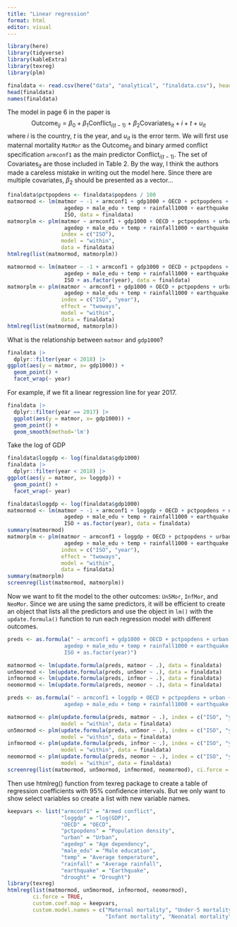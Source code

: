 ```yaml
---
title: "Linear regression"
format: html
editor: visual
---
```


```r
library(here)
library(tidyverse)
library(kableExtra)
library(texreg)
library(plm)
```


```r
finaldata <- read.csv(here("data", "analytical", "finaldata.csv"), header = TRUE)
head(finaldata)
names(finaldata)
```

The model in page 6 in the paper is
$$
\text{Outcome}_{ij} = \beta_{0} + \beta_{1}\text{Conflict}_{i(t-1)} + \beta_2\text{Covariates}_{it} + i + t + u_{it}
$$
where $i$ is the country, $t$ is the year, and $u_{it}$ is the error term. We will first use maternal mortality `MatMor` as the $\text{Outcome}_{ij}$ and binary armed conflict specification `armconf1` as the main predictor $\text{Conflict}_{i(t-1)}$. The set of $\text{Covariates}_{it}$ are those included in Table 2. By the way, I think the authors made a careless mistake in writing out the model here. Since there are multiple covariates, $\beta_2$ should be presented as a vector...

```r
finaldata$pctpopdens <- finaldata$popdens / 100
matmormod <- lm(matmor ~ -1 + armconf1 + gdp1000 + OECD + pctpopdens + urban + 
                  agedep + male_edu + temp + rainfall1000 + earthquake + drought + 
                  ISO, data = finaldata)
matmorplm <- plm(matmor ~ armconf1 + gdp1000 + OECD + pctpopdens + urban + 
                  agedep + male_edu + temp + rainfall1000 + earthquake + drought,
                 index = c("ISO"),
                 model = "within",
                 data = finaldata)
htmlreg(list(matmormod, matmorplm))
```




```r
matmormod <- lm(matmor ~ -1 + armconf1 + gdp1000 + OECD + pctpopdens + urban + 
                  agedep + male_edu + temp + rainfall1000 + earthquake + drought + 
                  ISO + as.factor(year), data = finaldata)
matmorplm <- plm(matmor ~ armconf1 + gdp1000 + OECD + pctpopdens + urban + 
                  agedep + male_edu + temp + rainfall1000 + earthquake + drought,
                 index = c("ISO", "year"),
                 effect = "twoways",
                 model = "within",
                 data = finaldata)
htmlreg(list(matmormod, matmorplm))
```

What is the relationship between `matmor` and `gdp1000`?

```r
finaldata |>
  dplyr::filter(year < 2018) |>
ggplot(aes(y = matmor, x= gdp1000)) + 
  geom_point() +
  facet_wrap(~ year)
```

For example, if we fit a linear regression line for year 2017.
```r
finaldata |>
  dplyr::filter(year == 2017) |>
  ggplot(aes(y = matmor, x= gdp1000)) + 
  geom_point() +
  geom_smooth(method='lm')
```

Take the log of GDP
```r
finaldata$loggdp <- log(finaldata$gdp1000)
finaldata |>
  dplyr::filter(year < 2018) |>
ggplot(aes(y = matmor, x= loggdp)) + 
  geom_point() +
  facet_wrap(~ year)
```




```r
finaldata$loggdp <- log(finaldata$gdp1000)
matmormod <- lm(matmor ~ -1 + armconf1 + loggdp + OECD + pctpopdens + urban + 
                  agedep + male_edu + temp + rainfall1000 + earthquake + drought + 
                  ISO + as.factor(year), data = finaldata)
summary(matmormod)
matmorplm <- plm(matmor ~ armconf1 + loggdp + OECD + pctpopdens + urban + 
                  agedep + male_edu + temp + rainfall1000 + earthquake + drought,
                 index = c("ISO", "year"),
                 effect = "twoways",
                 model = "within",
                 data = finaldata)
summary(matmorplm)
screenreg(list(matmormod, matmorplm))
```

Now we want to fit the model to the other outcomes: `Un5Mor`, `InfMor`, and `NeoMor`. Since we are using the same predictors, it will be efficient to create an object that lists all the predictors and use the object in `lm()` with the `update.formula()` function to run each regression model with different outcomes.


```r
preds <- as.formula(" ~ armconf1 + gdp1000 + OECD + pctpopdens + urban + 
                  agedep + male_edu + temp + rainfall1000 + earthquake + drought + 
                  ISO + as.factor(year)")

matmormod <- lm(update.formula(preds, matmor ~ .), data = finaldata)
un5mormod <- lm(update.formula(preds, un5mor ~ .), data = finaldata)
infmormod <- lm(update.formula(preds, infmor ~ .), data = finaldata)
neomormod <- lm(update.formula(preds, neomor ~ .), data = finaldata)
```


```r
preds <- as.formula(" ~ armconf1 + loggdp + OECD + pctpopdens + urban + 
                  agedep + male_edu + temp + rainfall1000 + earthquake + drought")

matmormod <- plm(update.formula(preds, matmor ~ .), index = c("ISO", "year"), effect = "twoways",
                 model = "within", data = finaldata)
un5mormod <- plm(update.formula(preds, un5mor ~ .), index = c("ISO", "year"), effect = "twoways",
                 model = "within", data = finaldata)
infmormod <- plm(update.formula(preds, infmor ~ .), index = c("ISO", "year"), effect = "twoways",
                 model = "within", data = finaldata)
neomormod <- plm(update.formula(preds, neomor ~ .), index = c("ISO", "year"), effect = "twoways",
                 model = "within", data = finaldata)
screenreg(list(matmormod, un5mormod, infmormod, neomormod), ci.force = TRUE,)
```

Then use htmlreg() function from texreg package to create a table of regression coefficients with 95% confidence intervals. But we only want to show select variables so create a list with new variable names.

```r
keepvars <- list("armconf1" = "Armed conflict",
                 "loggdp" = "log(GDP)",
                 "OECD" = "OECD",
                 "pctpopdens" = "Population density",
                 "urban" = "Urban",
                 "agedep" = "Age dependency",
                 "male_edu" = "Male education",
                 "temp" = "Average temperature",
                 "rainfall" = "Average rainfall",
                 "earthquake" = "Earthquake",
                 "drought" = "Drought")
library(texreg)
htmlreg(list(matmormod, un5mormod, infmormod, neomormod), 
        ci.force = TRUE,
        custom.coef.map = keepvars,
        custom.model.names = c("Maternal mortality", "Under-5 mortality",
                               "Infant mortality", "Neonatal mortality"))
```


